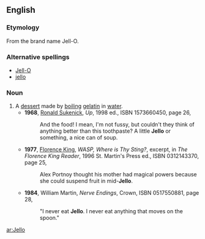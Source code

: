 {{wikipedia|gelatin dessert}}
==English==
===Etymology===
From the brand name Jell-O.
===Alternative spellings===
*[[Jell-O]]
*[[jello]]
===Noun===
{{en-noun|-}}
#A [[dessert]] made by [[boil]]ing [[gelatin]] in [[water]].
#*'''1968''', [[w:Ronald Sukenick|Ronald Sukenick]], ''Up'', 1998 ed., ISBN 1573660450, page 26,
#*:And the food! I mean, I'm not fussy, but couldn't they think of anything better than this toothpaste? A little '''Jello''' or something, a nice can of soup.
#*'''1977''', [[w:Florence King|Florence King]], ''WASP, Where is Thy Sting?'', excerpt, in ''The Florence King Reader'', 1996 St. Martin's Press ed., ISBN 0312143370, page 25,
#*:Alex Portnoy thought his mother had magical powers because she could suspend fruit in mid-'''Jello'''.
#*'''1984''', William Martin, ''Nerve Endings'', Crown, ISBN 0517550881, page 28,
#*:"I never eat '''Jello'''. I never eat anything that moves on the spoon."

[[ar:Jello]]